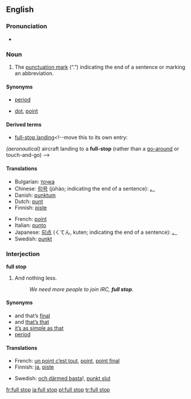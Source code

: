 {{Punctuation marks}}
==English==

===Pronunciation===
* {{RP}} {{IPA|/fʊl stɒp/}}

===Noun===
{{en-noun|sg=[[full]] [[stop]]}}

# {{Commonwealth}} The [[punctuation mark]] (“.”) indicating the end of a sentence or marking an abbreviation.

====Synonyms====
* {{italbrac|indicating end of sentence}} [[period]] {{US}}
* {{italbrac|marking an abbreviation}} [[dot]], [[point]]

====Derived terms====
* [[full-stop landing]]<!--move this to its own entry:
''(aeronautical)'' aircraft landing to a '''full-stop''' (rather than a [[go-around]] or touch-and-go)
-->

====Translations====
{{trans-top|The punctuation mark “.”}}
* Bulgarian: [[точка]] {{f}}
* Chinese: [[句号]] (jùhào; indicating the end of a sentence): [[。]]
* Danish: [[punktum]] {{n}}
* Dutch: [[punt]]
* Finnish: [[piste#Finnish|piste]]
{{trans-mid}}
* French: [[point#French|point]] {{m}}
* Italian: [[punto]] {{m}}
* Japanese: [[句点]] (くてん, kuten; indicating the end of a sentence): [[。]]
* Swedish: [[punkt]] {{c}}
{{trans-bottom}}

===Interjection===
'''full stop'''

# {{UK}} And nothing less.
#: ''We need more people to join IRC, '''full stop'''.''

====Synonyms====
{{rel-top|Synonyms}}
* and that’s [[final]]
* and [[that's that|that’s that]]
* [[it's as simple as that|it’s as simple as that]]
* [[period]] {{US}}
{{rel-bottom}}

====Translations====
{{trans-top|And nothing less}}
* French: [[un point c'est tout|un point c’est tout]], [[point]], [[point final]]
* Finnish: [[ja#Finnish|ja]], [[piste#Finnish|piste]]
{{trans-mid}}
* Swedish: [[och därmed basta]]!, [[punkt slut]]
{{trans-bottom}}

[[fr:full stop]]
[[ja:full stop]]
[[pl:full stop]]
[[tr:full stop]]
